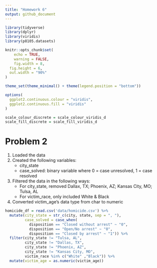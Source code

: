 ```yaml
---
title: "Homework 6"
output: github_document
---
```


```r
library(tidyverse)
library(dplyr)
library(viridis)
library(p8105.datasets)

knitr::opts_chunk$set(
	echo = TRUE,
	warning = FALSE,
	fig.width = 8, 
  fig.height = 6,
  out.width = "90%"
)

theme_set(theme_minimal() + theme(legend.position = "bottom"))

options(
  ggplot2.continuous.colour = "viridis",
  ggplot2.continuous.fill = "viridis"
)

scale_colour_discrete = scale_colour_viridis_d
scale_fill_discrete = scale_fill_viridis_d
```

# Problem 2

1. Loaded the data
2. Created the following variables:
   * city_state
   * case_solved: binary variable where 0 = case unresolved, 1 = case resolved
3. Filtered the data in the following ways:
   * For city_state, removed Dallax, TX; Phoenix, AZ; Kansas City, MO; Tulsa, AL
   * For victim_race, only included White & Black
5. Converted victim_age's data type from char to numeric

```r
homicide_df = read.csv('data/homicide.csv') %>% 
  mutate(city_state = str_c(city, state, sep = ", "),
         case_solved = case_when(
           disposition == "Closed without arrest" ~ "0",
           disposition == "Open/No arrest" ~ "0",
           disposition == "Closed by arrest" ~ "1")) %>% 
  filter(city_state != "Tulsa, AL", 
         city_state != "Dallas, TX", 
         city_state != "Phoenix, AZ", 
         city_state != "Kansas City, MO", 
         victim_race %in% c("White" ,"Black")) %>% 
  mutate(victim_age = as.numeric(victim_age))
```

